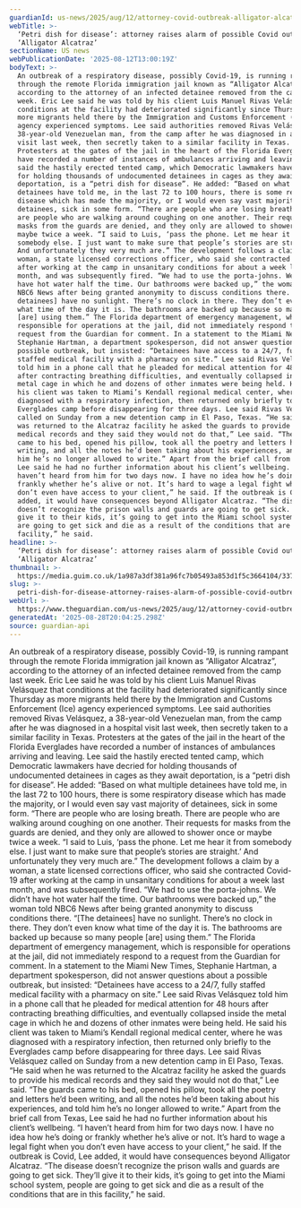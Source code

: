 ```yaml
---
guardianId: us-news/2025/aug/12/attorney-covid-outbreak-alligator-alcatraz
webTitle: >-
  ‘Petri dish for disease’: attorney raises alarm of possible Covid outbreak at
  ‘Alligator Alcatraz’
sectionName: US news
webPublicationDate: '2025-08-12T13:00:19Z'
bodyText: >-
  An outbreak of a respiratory disease, possibly Covid-19, is running rampant
  through the remote Florida immigration jail known as “Alligator Alcatraz”,
  according to the attorney of an infected detainee removed from the camp last
  week. Eric Lee said he was told by his client Luis Manuel Rivas Velásquez that
  conditions at the facility had deteriorated significantly since Thursday as
  more migrants held there by the Immigration and Customs Enforcement (Ice)
  agency experienced symptoms. Lee said authorities removed Rivas Velásquez, a
  38-year-old Venezuelan man, from the camp after he was diagnosed in a hospital
  visit last week, then secretly taken to a similar facility in Texas.
  Protesters at the gates of the jail in the heart of the Florida Everglades
  have recorded a number of instances of ambulances arriving and leaving. Lee
  said the hastily erected tented camp, which Democratic lawmakers have decried
  for holding thousands of undocumented detainees in cages as they await
  deportation, is a “petri dish for disease”. He added: “Based on what multiple
  detainees have told me, in the last 72 to 100 hours, there is some respiratory
  disease which has made the majority, or I would even say vast majority of
  detainees, sick in some form. “There are people who are losing breath. There
  are people who are walking around coughing on one another. Their requests for
  masks from the guards are denied, and they only are allowed to shower once or
  maybe twice a week. “I said to Luis, ‘pass the phone. Let me hear it from
  somebody else. I just want to make sure that people’s stories are straight.’
  And unfortunately they very much are.” The development follows a claim by a
  woman, a state licensed corrections officer, who said she contracted Covid-19
  after working at the camp in unsanitary conditions for about a week last
  month, and was subsequently fired. “We had to use the porta-johns. We didn’t
  have hot water half the time. Our bathrooms were backed up,” the woman told
  NBC6 News after being granted anonymity to discuss conditions there. “[The
  detainees] have no sunlight. There’s no clock in there. They don’t even know
  what time of the day it is. The bathrooms are backed up because so many people
  [are] using them.” The Florida department of emergency management, which is
  responsible for operations at the jail, did not immediately respond to a
  request from the Guardian for comment. In a statement to the Miami New Times,
  Stephanie Hartman, a department spokesperson, did not answer questions about a
  possible outbreak, but insisted: “Detainees have access to a 24/7, fully
  staffed medical facility with a pharmacy on site.” Lee said Rivas Velásquez
  told him in a phone call that he pleaded for medical attention for 48 hours
  after contracting breathing difficulties, and eventually collapsed inside the
  metal cage in which he and dozens of other inmates were being held. He said
  his client was taken to Miami’s Kendall regional medical center, where he was
  diagnosed with a respiratory infection, then returned only briefly to the
  Everglades camp before disappearing for three days. Lee said Rivas Velásquez
  called on Sunday from a new detention camp in El Paso, Texas. “He said when he
  was returned to the Alcatraz facility he asked the guards to provide his
  medical records and they said they would not do that,” Lee said. “The guards
  came to his bed, opened his pillow, took all the poetry and letters he’d been
  writing, and all the notes he’d been taking about his experiences, and told
  him he’s no longer allowed to write.” Apart from the brief call from Texas,
  Lee said he had no further information about his client’s wellbeing. “I
  haven’t heard from him for two days now. I have no idea how he’s doing or
  frankly whether he’s alive or not. It’s hard to wage a legal fight when you
  don’t even have access to your client,” he said. If the outbreak is Covid, Lee
  added, it would have consequences beyond Alligator Alcatraz. “The disease
  doesn’t recognize the prison walls and guards are going to get sick. They’ll
  give it to their kids, it’s going to get into the Miami school system, people
  are going to get sick and die as a result of the conditions that are in this
  facility,” he said.
headline: >-
  ‘Petri dish for disease’: attorney raises alarm of possible Covid outbreak at
  ‘Alligator Alcatraz’
thumbnail: >-
  https://media.guim.co.uk/1a987a3df381a96fc7b05493a853d1f5c3664104/337_0_2127_1703/500.jpg
slug: >-
  petri-dish-for-disease-attorney-raises-alarm-of-possible-covid-outbreak-at-alligator-alcatraz
webUrl: >-
  https://www.theguardian.com/us-news/2025/aug/12/attorney-covid-outbreak-alligator-alcatraz
generatedAt: '2025-08-28T20:04:25.298Z'
source: guardian-api
---
```

An outbreak of a respiratory disease, possibly Covid-19, is running rampant through the remote Florida immigration jail known as “Alligator Alcatraz”, according to the attorney of an infected detainee removed from the camp last week. Eric Lee said he was told by his client Luis Manuel Rivas Velásquez that conditions at the facility had deteriorated significantly since Thursday as more migrants held there by the Immigration and Customs Enforcement (Ice) agency experienced symptoms. Lee said authorities removed Rivas Velásquez, a 38-year-old Venezuelan man, from the camp after he was diagnosed in a hospital visit last week, then secretly taken to a similar facility in Texas. Protesters at the gates of the jail in the heart of the Florida Everglades have recorded a number of instances of ambulances arriving and leaving. Lee said the hastily erected tented camp, which Democratic lawmakers have decried for holding thousands of undocumented detainees in cages as they await deportation, is a “petri dish for disease”. He added: “Based on what multiple detainees have told me, in the last 72 to 100 hours, there is some respiratory disease which has made the majority, or I would even say vast majority of detainees, sick in some form. “There are people who are losing breath. There are people who are walking around coughing on one another. Their requests for masks from the guards are denied, and they only are allowed to shower once or maybe twice a week. “I said to Luis, ‘pass the phone. Let me hear it from somebody else. I just want to make sure that people’s stories are straight.’ And unfortunately they very much are.” The development follows a claim by a woman, a state licensed corrections officer, who said she contracted Covid-19 after working at the camp in unsanitary conditions for about a week last month, and was subsequently fired. “We had to use the porta-johns. We didn’t have hot water half the time. Our bathrooms were backed up,” the woman told NBC6 News after being granted anonymity to discuss conditions there. “[The detainees] have no sunlight. There’s no clock in there. They don’t even know what time of the day it is. The bathrooms are backed up because so many people [are] using them.” The Florida department of emergency management, which is responsible for operations at the jail, did not immediately respond to a request from the Guardian for comment. In a statement to the Miami New Times, Stephanie Hartman, a department spokesperson, did not answer questions about a possible outbreak, but insisted: “Detainees have access to a 24/7, fully staffed medical facility with a pharmacy on site.” Lee said Rivas Velásquez told him in a phone call that he pleaded for medical attention for 48 hours after contracting breathing difficulties, and eventually collapsed inside the metal cage in which he and dozens of other inmates were being held. He said his client was taken to Miami’s Kendall regional medical center, where he was diagnosed with a respiratory infection, then returned only briefly to the Everglades camp before disappearing for three days. Lee said Rivas Velásquez called on Sunday from a new detention camp in El Paso, Texas. “He said when he was returned to the Alcatraz facility he asked the guards to provide his medical records and they said they would not do that,” Lee said. “The guards came to his bed, opened his pillow, took all the poetry and letters he’d been writing, and all the notes he’d been taking about his experiences, and told him he’s no longer allowed to write.” Apart from the brief call from Texas, Lee said he had no further information about his client’s wellbeing. “I haven’t heard from him for two days now. I have no idea how he’s doing or frankly whether he’s alive or not. It’s hard to wage a legal fight when you don’t even have access to your client,” he said. If the outbreak is Covid, Lee added, it would have consequences beyond Alligator Alcatraz. “The disease doesn’t recognize the prison walls and guards are going to get sick. They’ll give it to their kids, it’s going to get into the Miami school system, people are going to get sick and die as a result of the conditions that are in this facility,” he said.
